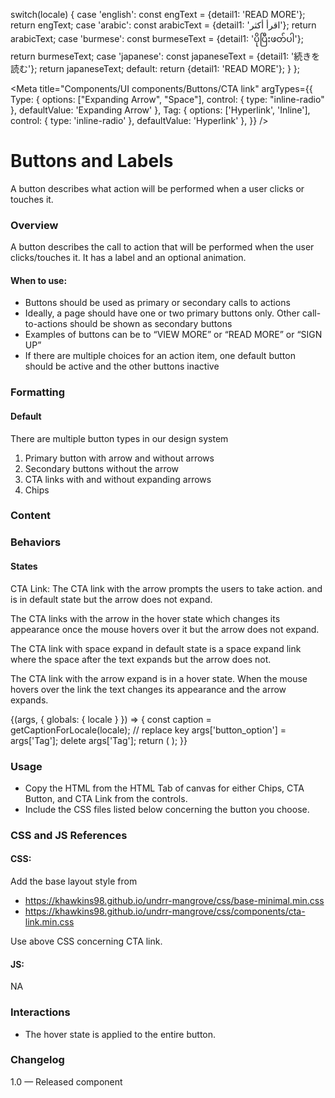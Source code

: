 
  switch(locale) {
    case 'english': const engText = {detail1: 'READ MORE'}; return engText;
    case 'arabic': const arabicText = {detail1: 'اقرأ أكثر'}; return arabicText;
    case 'burmese': const burmeseText = {detail1: 'ပိုပြီးဖတ်ပါ'}; return burmeseText;
    case 'japanese': const japaneseText = {detail1: '続きを読む'}; return japaneseText;
    default:
    return {detail1: 'READ MORE'};
  }
};

<Meta title="Components/UI components/Buttons/CTA link"
  argTypes={{
    Type: {
      options: ["Expanding Arrow", "Space"],
      control: { type: "inline-radio" },
      defaultValue: 'Expanding Arrow'
    },
    Tag: {
      options: ['Hyperlink', 'Inline'],
      control: { type: 'inline-radio' },
      defaultValue: 'Hyperlink'
    },
  }}
/>

# Buttons and Labels

A button describes what action will be performed when a user clicks or touches it.

### Overview
A button describes the call to action that will be performed when the user clicks/touches it. It has a label and an optional animation.

#### When to use:

- Buttons should be used as primary or secondary calls to actions
- Ideally, a page should have one or two primary buttons only. Other call-to-actions should be shown as secondary buttons
- Examples of buttons can be to “VIEW MORE” or “READ MORE” or “SIGN UP”
- If there are multiple choices for an action item, one default button should be active and the other buttons inactive

### Formatting

#### Default
There are multiple button types in our design system
1. Primary button with arrow and without arrows
2. Secondary buttons without the arrow
3. CTA links with and without expanding arrows
4. Chips

### Content

### Behaviors

#### States
CTA Link:
The CTA link with the arrow prompts the users to take action. and is in default state but the arrow does not expand.

The CTA links with the arrow in the hover state which changes its appearance once the mouse hovers over it but the arrow does not expand.

The CTA link with space expand in default state is a space expand link where the space after the text expands but the arrow does not.

The CTA link with the arrow expand is in a hover state. When the mouse hovers over the link the text changes its appearance and the arrow expands.

<Canvas>
<Story
  name="CTA link"
>
  {(args, { globals: { locale } }) => {
    const caption = getCaptionForLocale(locale);
    // replace key
    args['button_option'] = args['Tag'];
    delete args['Tag'];
    return (
      <Ctalink
        label={caption.detail1}
        {...args}
      ></Ctalink>
    );
  }}
</Story>
</Canvas>

### Usage
- Copy the HTML from the HTML Tab of canvas for either Chips, CTA Button, and CTA Link from the controls.
- Include the CSS files listed below concerning the button you choose.

### CSS and JS References

#### CSS:

Add the base layout style from

- https://khawkins98.github.io/undrr-mangrove/css/base-minimal.min.css
- https://khawkins98.github.io/undrr-mangrove/css/components/cta-link.min.css

Use above CSS concerning CTA link.

#### JS:
NA

### Interactions
- The hover state is applied to the entire button.

### Changelog
1.0 — Released component
